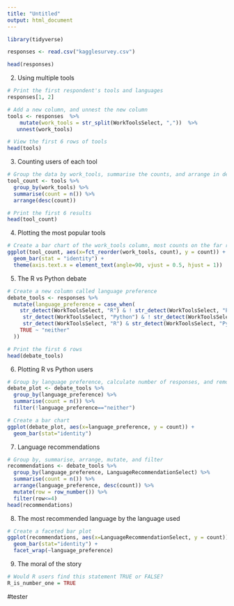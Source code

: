 ```yaml
---
title: "Untitled"
output: html_document
---
```


```r
library(tidyverse)
```


```r
responses <- read.csv("kagglesurvey.csv")
```

```r
head(responses)
```


2. Using multiple tools
```r
# Print the first respondent's tools and languages
responses[1, 2]

# Add a new column, and unnest the new column
tools <- responses  %>% 
    mutate(work_tools = str_split(WorkToolsSelect, ","))  %>% 
   unnest(work_tools)

# View the first 6 rows of tools
head(tools)
```

3. Counting users of each tool
```r
# Group the data by work_tools, summarise the counts, and arrange in descending order
tool_count <- tools %>%
  group_by(work_tools) %>%
  summarise(count = n()) %>%
  arrange(desc(count))

# Print the first 6 results
head(tool_count)
```

4. Plotting the most popular tools
```r
# Create a bar chart of the work_tools column, most counts on the far right
ggplot(tool_count, aes(x=fct_reorder(work_tools, count), y = count)) +
  geom_bar(stat = "identity") +
  theme(axis.text.x = element_text(angle=90, vjust = 0.5, hjust = 1))
```

5. The R vs Python debate
```r
# Create a new column called language preference
debate_tools <- responses %>%
  mutate(language_preference = case_when(
    str_detect(WorkToolsSelect, "R") & ! str_detect(WorkToolsSelect, "Python") ~ "R",
     str_detect(WorkToolsSelect, "Python") & ! str_detect(WorkToolsSelect, "R") ~ "Python",
     str_detect(WorkToolsSelect, "R") & str_detect(WorkToolsSelect, "Python") ~ "both",
    TRUE ~ "neither"
  ))

# Print the first 6 rows
head(debate_tools)
```

6. Plotting R vs Python users
```r
# Group by language preference, calculate number of responses, and remove "neither"
debate_plot <- debate_tools %>%
  group_by(language_preference) %>%
  summarise(count = n()) %>%
  filter(!language_preference=="neither")

# Create a bar chart
ggplot(debate_plot, aes(x=language_preference, y = count)) +
  geom_bar(stat="identity")
```

7. Language recommendations
```r
# Group by, summarise, arrange, mutate, and filter
recommendations <- debate_tools %>%
  group_by(language_preference, LanguageRecommendationSelect) %>%
  summarise(count = n()) %>%
  arrange(language_preference, desc(count)) %>%
  mutate(row = row_number()) %>%
  filter(row<=4)
head(recommendations)
```

8. The most recommended language by the language used
```r
# Create a faceted bar plot
ggplot(recommendations, aes(x=LanguageRecommendationSelect, y = count)) +
  geom_bar(stat="identity") +
  facet_wrap(~language_preference)
```

9. The moral of the story
```r
# Would R users find this statement TRUE or FALSE?
R_is_number_one = TRUE
```

#tester